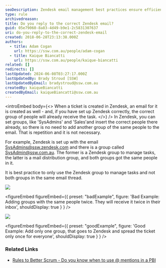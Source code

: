 ```yaml
---
seoDescription: Zendesk email management best practices ensure efficient task distribution by only using one group to manage tasks and avoid duplication.
type: rule
archivedreason:
title: Do you reply to the correct Zendesk email?
guid: 05e79060-8a83-4d49-b9e1-2c5831307637
uri: do-you-reply-to-the-correct-zendesk-email
created: 2018-06-28T23:13:38.000Z
authors:
  - title: Adam Cogan
    url: https://ssw.com.au/people/adam-cogan
  - title: Kaique Biancatti
    url: https://ssw.com.au/people/kaique-biancatti
related: []
redirects: []
lastUpdated: 2024-06-08T03:27:17.000Z
lastUpdatedBy: Brady Stroud [SSW]
lastUpdatedByEmail: bradystroud@ssw.com.au
createdBy: kaiqueBiancatti
createdByEmail: kaiqueBiancatti@ssw.com.au
---
```


<introEmbed
  body={<>
When a ticket is created in Zendesk, an email for it is created as well - and, if you have set up Zendesk correctly, the correct group of people will already receive the task.
  </>}
/>
In Zendesk, you can set groups, like 'SysAdmins' and 'Sales'and insert the correct people there already, so there is no need to add another group of the same people to the email. That is repetition and it is not necessary.

For example, Zendesk is set up with the email SysAdmins@ssw.zendesk.com and there is a group called SysAdmin@ssw.com.au. The former is a Zendesk group to manage tasks, the latter is a mail distribution group, and both groups got the same people in it.

It is best practice to only use the Zendesk group to manage tasks and not both groups in the same email thread.

![](/uploads/rules/do-you-reply-to-the-correct-zendesk-email/zenddddd.png)

<figureEmbed figureEmbed={{
  preset: "badExample",
  figure: 'Bad Example: Adding groups with the same people twice. They will receive it twice in their inbox',
  shouldDisplay: true
} } />


![](/uploads/rules/do-you-reply-to-the-correct-zendesk-email/zendndnd.png)

<figureEmbed figureEmbed={{
  preset: "goodExample",
  figure: 'Good Example: Add only one group, that goes to Zendesk and spread the ticket only once for everyone',
  shouldDisplay: true
} } />


### Related Links

- [Rules to Better Scrum - Do you know when to use @ mentions in a PBI](/when-you-use-mentions-in-a-pbi)
